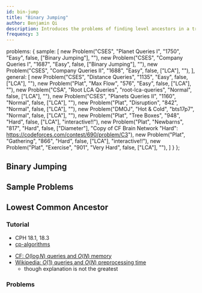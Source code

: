 ```yaml
---
id: bin-jump
title: "Binary Jumping"
author: Benjamin Qi
description: Introduces the problems of finding level ancestors in a tree and computing the lowest common ancestors.
frequency: 3
---
```



  problems: {
    sample: [
      new Problem("CSES", "Planet Queries I", "1750", "Easy", false, ["Binary Jumping"], ""),
      new Problem("CSES", "Company Queries I", "1687", "Easy", false, ["Binary Jumping"], ""),
      new Problem("CSES", "Company Queries II", "1688", "Easy", false, ["LCA"], ""),
    ],
    general: [
      new Problem("CSES", "Distance Queries", "1135", "Easy", false, ["LCA"], ""),
      new Problem("Plat", "Max Flow", "576", "Easy", false, ["LCA"], ""),
      new Problem("CSA", "Root LCA Queries", "root-lca-queries", "Normal", false, ["LCA"], ""),
      new Problem("CSES", "Planets Queries II", "1160", "Normal", false, ["LCA"], ""),
      new Problem("Plat", "Disruption", "842", "Normal", false, ["LCA"], ""),
      new Problem("DMOJ", "Hot & Cold", "bts17p7", "Normal", false, ["LCA"], ""),
      new Problem("Plat", "Tree Boxes", "948", "Hard", false, ["LCA"], "interactive!!"),
      new Problem("Plat", "Newbarns", "817", "Hard", false, ["Diameter"], "Copy of CF Brain Network \"Hard\": https://codeforces.com/contest/690/problem/C3"),
      new Problem("Plat", "Gathering", "866", "Hard", false, ["LCA"], "interactive!!"),
      new Problem("Plat", "Exercise", "901", "Very Hard", false, ["LCA"], ""),
    ]
  }
};

## Binary Jumping

## Sample Problems

<problems-list problems={metadata.problems.sample} />

## Lowest Common Ancestor

### Tutorial

 - CPH 18.1, 18.3
 - [cp-algorithms](https://cp-algorithms.com/)

<optional-content title="Improvements">

  - [CF: $O(\log N)$ queries and $O(N)$ memory](https://codeforces.com/blog/entry/74847)
  - [Wikipedia: $O(1)$ queries and $O(N)$ preprocessing time](https://en.wikipedia.org/wiki/Level_ancestor_problem#Ladder_algorithm)
    - though explanation is not the greatest

</optional-content>

### Problems

<problems-list problems={metadata.problems.general} />
